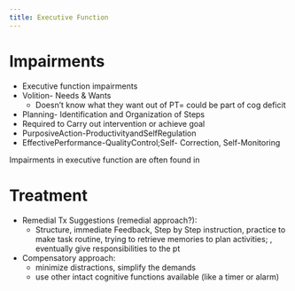 ```yaml
---
title: Executive Function
---
```



# Impairments

- Executive function impairments
- Volition- Needs & Wants 
    - Doesn't know what they want out of PT= could be part of cog deficit 
- Planning- Identification and Organization of Steps
- Required to Carry out intervention or achieve goal
- PurposiveAction-ProductivityandSelfRegulation
- EffectivePerformance-QualityControl;Self- Correction, Self-Monitoring

:::{.callout-tip title="RLAS Level"}
Impairments in executive function are often found in 
:::

# Treatment

- Remedial Tx Suggestions (remedial approach?):
    - Structure, immediate Feedback, Step by Step instruction, practice to make task routine, trying to retrieve memories to plan activities; , eventually give responsibilities to the pt
- Compensatory approach:
    - minimize distractions, simplify the demands
    - use other intact cognitive functions available (like a timer or alarm)
